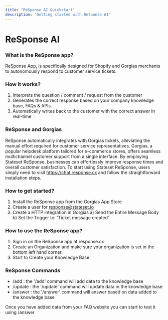 ```yaml
---
title: "ReSponse AI Quickstart"
description: "Getting started with ReSponse AI"
---
```


# ReSponse AI

### What is the ReSponse app?

ReSponse App, is specifically designed for Shopify and Gorgias merchants to autonomously respond to customer service tickets.

### How it works?

1. Interprets the question / comment / request from the customer
2. Generates the correct response based on your company knowledge base, FAQs & APIs
3. Automatically writes back to the customer with the correct answer in real-time

### ReSponse and Gorgias

ReSponse automatically integrates with Gorgias tickets, alleviating the manual effort required for customer service representatives. Gorgias, a popular helpdesk platform tailored for e-commerce stores, offers seamless multichannel customer support from a single interface. By employing Stateset ReSponse, businesses can effortlessly improve response times and overall customer satisfaction.
To start using Stateset ReSponse, users simply need to visit https://chat.response.cx and follow the straightforward installation steps.

### How to get started?

1. Install the ReSponse app from the Gorgias App Store
2. Create a user for response@stateset.io
3. Create a HTTP integration in Gorgias
    a) Send the Entire Message Body
    b) Set the Trigger to: 'Ticket message created'

### How to use the ReSponse app?

1. Sign in on the ReSponse app at response.cx
2. Create an Organization and make sure your organization is set in the bottom left hand corner.
3. Start to Create your Knowledge Base

### ReSponse Commands

- /add : the '/add' command will add data to the knowledge base
- /update : the '/update' command will update data in the knowledge base
- /answer : the '/answer' command will answer based on data added to the knowledge base

Once you have added data from your FAQ website you can start to test it using /answer


